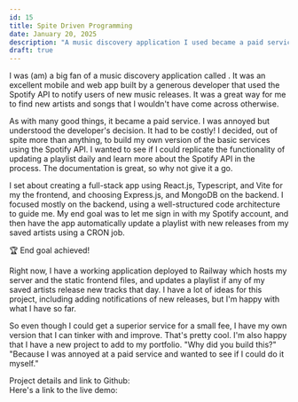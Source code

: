 ```yaml
---
id: 15
title: Spite Driven Programming
date: January 20, 2025
description: "A music discovery application I used became a paid service. I was annoyed but understood the developer's decision. I decided, out of spite more than anything, to build my own version of the using the Spotify API."
draft: true
---
```



<Picture src={programmer} alt="angry programmer" />

I was (am) a big fan of a music discovery application called <Anchor link="https://www.crabhands.com" text="crabhands" variant="link" />. It was an excellent mobile and web app built by a generous developer that used the Spotify API to notify users of new music releases. It was a great way for me to find new artists and songs that I wouldn't have come across otherwise.

As with many good things, it became a paid service. I was annoyed but understood the developer's decision. It had to be costly! I decided, out of spite more than anything, to build my own version of the basic services using the Spotify API. I wanted to see if I could replicate the functionality of updating a playlist daily and learn more about the Spotify API in the process. The documentation is great, so why not give it a go.

I set about creating a full-stack app using React.js, Typescript, and Vite for my the frontend, and choosing Express.js, and MongoDB on the backend. I focused mostly on the backend, using a well-structured code architecture to guide me. My end goal was to let me sign in with my Spotify account, and then have the app automatically update a playlist with new releases from my saved artists using a CRON job.

<p className="callout">
🏆 End goal achieved!
</p>

Right now, I have a working application deployed to Railway which hosts my server and the static frontend files, and updates a playlist if any of my saved artists release new tracks that day. I have a lot of ideas for this project, including adding notifications of new releases, but I'm happy with what I have so far.

So even though I could get a superior service for a small fee, I have my own version that I can tinker with and improve. That's pretty cool. I'm also happy that I have a new project to add to my portfolio. "Why did you build this?" "Because I was annoyed at a paid service and wanted to see if I could do it myself."

Project details and link to Github: <Anchor text="New Music Releases" link="/projects/new-music-releases" variant="link" />  
Here's a link to the live demo: <Anchor link="https://new-music-releases-production.up.railway.app" variant="link" />
